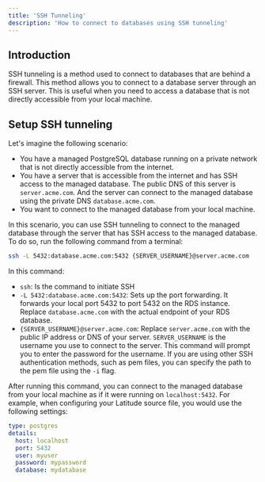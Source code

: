 ```yaml
---
title: 'SSH Tunneling'
description: 'How to connect to databases using SSH tunneling'
---
```


## Introduction

SSH tunneling is a method used to connect to databases that are behind a firewall. This method allows you to connect to a database server through an SSH server. This is useful when you need to access a database that is not directly accessible from your local machine. 

## Setup SSH tunneling

Let's imagine the following scenario:

- You have a managed PostgreSQL database running on a private network that is not directly accessible from the internet.
- You have a server that is accessible from the internet and has SSH access to the managed database. The public DNS of this server is `server.acme.com`. And the server can connect to the managed database using the private DNS `database.acme.com`.
- You want to connect to the managed database from your local machine.

In this scenario, you can use SSH tunneling to connect to the managed database through the server that has SSH access to the managed database. To do so, run the following command from a terminal:

```bash
ssh -L 5432:database.acme.com:5432 {SERVER_USERNAME}@server.acme.com
```

In this command:

- `ssh`: Is the command to initiate SSH
- `-L 5432:database.acme.com:5432`: Sets up the port forwarding. It forwards your local port 5432 to port 5432 on the RDS instance. Replace `database.acme.com` with the actual endpoint of your RDS database.
- `{SERVER_USERNAME}@server.acme.com`: Replace `server.acme.com` with the public IP address or DNS of your server. `SERVER_USERNAME` is the username you use to connect to the server. This command will prompt you to enter the password for the username. If you are using other SSH authentication methods, such as pem files, you can specify the path to the pem file using the `-i` flag.

After running this command, you can connect to the managed database from your local machine as if it were running on `localhost:5432`. For example, when configuring your Latitude source file, you would use the following settings:

```yaml
type: postgres
details:
  host: localhost
  port: 5432
  user: myuser
  password: mypassword
  database: mydatabase
```
